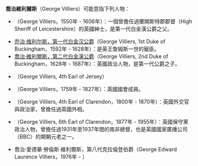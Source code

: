 {{noteTA
|1=zh:佐治;zh-hans:乔治;zh-hk:佐治;zh-sg:乔治;zh-tw:喬治;zh-cn:乔治
}}

'''喬治維利爾斯'''（George Villiers）可能意指下列人物：
* {{link-en|喬治·維利爾斯 (伯克斯比)|George Villiers (of Brokesby)}}（George Villiers，1550年 - 1606年）：一個曾擔任過蘭開斯特郡郡督（High Sheriff of Leicestershire）的英國紳士，是第一代白金漢公爵之父。
* [[乔治·维利尔斯，第一代白金汉公爵|乔治·维利尔斯，第一代白金汉公爵]]（George Villiers, 1st Duke of Buckingham，1592年 - 1628年）：是英王詹姆斯一世的寵臣。
* [[喬治·維利爾斯，第二代白金漢公爵|喬治·維利爾斯，第二代白金漢公爵]]（George Villiers, 2nd Duke of Buckingham，1628年 - 1687年）：英國政治人物，是第一代公爵之子。
* {{link-en|喬治·維利爾斯，第四代澤西伯爵}}（George Villiers, 4th Earl of Jersey）
* {{link-en|喬治·維利爾斯 (1759年-1827年)|George Villiers (1759–1827)}}（George Villiers，1759年 - 1827年）：英國國會成員。
* {{link-en|喬治·維利爾斯，第四代克拉倫登伯爵|George Villiers, 4th Earl of Clarendon}}（George Villiers, 4th Earl of Clarendon，1800年 - 1870年）：英國外交官與政治家，曾擔任過英國外相。
* {{link-en|喬治·維利爾斯，第六代克拉倫登伯爵|George Villiers, 6th Earl of Clarendon}}（George Villiers, 6th Earl of Clarendon，1877年 - 1955年）：英國保守黨政治人物，曾擔任過1931年至1937年間的南非總督，也是英國國家廣播公司（BBC）的開朝元老之一。
* 喬治·愛德華·勞倫斯·維利爾斯，第八代克拉倫登伯爵（George Edward Laurence Villiers，1976年 - ）

{{DEFAULTSORT:Villiers, George}}
{{Disambiguation|Cat=六字人名譯名消歧義}}